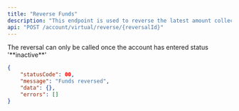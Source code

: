 ```yaml
---
title: "Reverse Funds"
description: "This endpoint is used to reverse the latest amount collected into a dynamic virtual account"
api: "POST /account/virtual/reverse/{reversalId}"
---
```


<ParamField header="requestId" type="string" required />
<ParamField path="reversalId" type="string" required></ParamField>

<Info>
	The reversal can only be called once the account has entered status
	'**inactive**'
</Info>

<ResponseExample>

```json
{
	"statusCode": 00,
	"message": "Funds reversed",
	"data": {},
	"errors": []
}
```

</ResponseExample>
